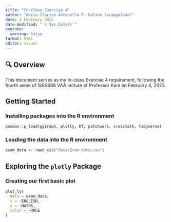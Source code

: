 ```yaml
---
title: "In-class Exercise 4"
author: "Anica Clarice Antonella P. Galano (acapgalano)"
date: 4 February 2023
date-modified: "`r Sys.Date()`"
execute:
  warning: false
format: html
editor: visual
---
```


## 🔍 Overview

This document serves as my In-class Exercise 4 requirement, following the fourth week of ISSS608 VAA lecture of Professor Kam on February 4, 2023.

## Getting Started 

### Installing packages into the R environment

```r
pacman::p_load(ggiraph, plotly, DT, patchwork, crosstalk, tidyverse)
```

### Loading the data into the R environment

```r
exam_data <- read_csv("data/Exam_data.csv")
```

## Exploring the `plotly` Package

### Creating our first basic plot

```r
plot_ly(
  data = exam_data,
  x = ~ENGLISH,
  y = ~MATHS,
  color = ~RACE
)
```
